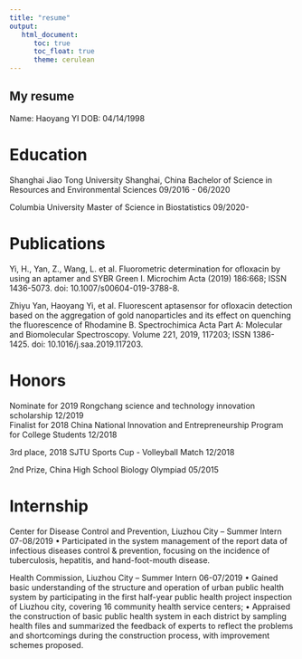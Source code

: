 ```yaml
---
title: "resume"
output: 
   html_document:
      toc: true
      toc_float: true
      theme: cerulean
---
```

## My resume
Name: Haoyang YI          DOB: 04/14/1998

# Education
Shanghai Jiao Tong University    	                                  Shanghai, China
Bachelor of Science in Resources and Environmental Sciences       	09/2016 - 06/2020

Columbia University                                                                                               Master of Science in Biostatistics                                   09/2020-                                     

# Publications
Yi, H., Yan, Z., Wang, L. et al. Fluorometric determination for ofloxacin by using an aptamer and SYBR Green I. Microchim Acta (2019) 186:668; ISSN 1436-5073. doi: 10.1007/s00604-019-3788-8. 

Zhiyu Yan, Haoyang Yi, et al. Fluorescent aptasensor for ofloxacin detection based on the aggregation of gold nanoparticles and its effect on quenching the fluorescence of Rhodamine B. Spectrochimica Acta Part A: Molecular and Biomolecular Spectroscopy. Volume 221, 2019, 117203; ISSN 1386-1425. doi: 10.1016/j.saa.2019.117203.

# Honors
Nominate for 2019 Rongchang science and technology innovation scholarship                     12/2019                                   
Finalist for 2018 China National Innovation and Entrepreneurship Program for College Students 12/2018	 

3rd place, 2018 SJTU Sports Cup - Volleyball Match	                                           12/2018

2nd Prize, China High School Biology Olympiad                                                 05/2015

# Internship
Center for Disease Control and Prevention, Liuzhou City --  Summer Intern               	 07-08/2019
•	Participated in the system management of the report data of infectious diseases control & prevention, focusing on the incidence of  tuberculosis, hepatitis, and hand-foot-mouth disease.

Health Commission, Liuzhou City -- Summer Intern	                                        06-07/2019
•	Gained basic understanding of the structure and operation of urban public health system by participating in the first half-year public health project inspection of Liuzhou city, covering 16 community health service centers; 
•	Appraised the construction of basic public health system in each district by sampling health files and summarized the feedback of experts to reflect the problems and shortcomings during the construction process, with improvement schemes proposed. 


